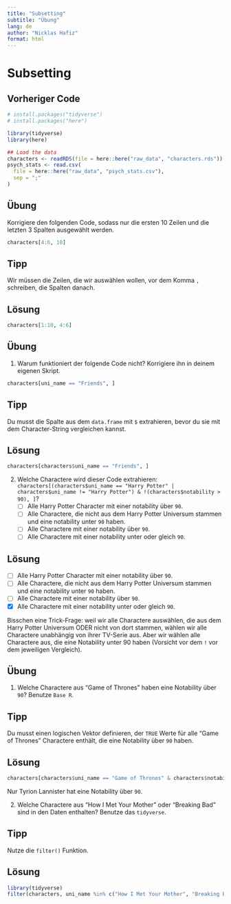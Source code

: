 ```yaml
---
title: "Subsetting"
subtitle: "Übung"
lang: de
author: "Nicklas Hafiz"
format: html
---
```



# Subsetting

::: {.callout-caution icon="false" collapse="true"}
## Vorheriger Code

```r
# install.packages("tidyverse")
# install.packages("here")

library(tidyverse)
library(here)

## Load the data
characters <- readRDS(file = here::here("raw_data", "characters.rds"))
psych_stats <- read.csv(
  file = here::here("raw_data", "psych_stats.csv"),
  sep = ";"
)
```
:::

## Übung

Korrigiere den folgenden Code, sodass nur die ersten 10 Zeilen und die letzten 3 Spalten ausgewählt werden. 

```r
characters[4:6, 10]
```

::: {.callout-tip collapse="true"}
## Tipp
Wir müssen die Zeilen, die wir auswählen wollen, [vor]{.highlight} dem Komma `,` schreiben, die Spalten danach. 
:::

::: {.callout-caution collapse="true" icon="false"}
## Lösung

```r
characters[1:10, 4:6]
```
:::

## Übung

1.  Warum funktioniert der folgende Code nicht? Korrigiere ihn in deinem eigenen Skript. 
```r
characters[uni_name == "Friends", ]
```

::: {.callout-tip collapse="true"}
## Tipp
Du musst die Spalte aus dem `data.frame` mit `$` extrahieren, bevor du sie mit dem Character-String vergleichen kannst.
:::

::: {.callout-caution collapse="true"}
## Lösung
```r
characters[characters$uni_name == "Friends", ]

```
:::

2.  Welche Charactere wird dieser Code extrahieren: `characters[(characters$uni_name == "Harry Potter" | characters$uni_name != "Harry Potter") & !(characters$notability > 90), ]`?
    -   [ ] Alle Harry Potter Character mit einer notability über `90`.
    -   [ ] Alle Charactere, die nicht aus dem Harry Potter Universum stammen und eine notability unter `90` haben.
    -   [ ] Alle Charactere mit einer notability über `90`.
    -   [ ] Alle Charactere mit einer notability unter oder gleich `90`.
    
::: {.callout-caution collapse="true"}
## Lösung

-   [ ] Alle Harry Potter Character mit einer notability über `90`.
-   [ ] Alle Charactere, die nicht aus dem Harry Potter Universum stammen und eine notability unter `90` haben.
-   [ ] Alle Charactere mit einer notability über `90`.
-   [x] Alle Charactere mit einer notability unter oder gleich `90`.
    
Bisschen eine Trick-Frage: weil wir alle Charactere auswählen, die aus dem Harry Potter Universum ODER nicht von dort stammen, wählen wir alle Charactere unabhängig von ihrer TV-Serie aus. Aber wir wählen alle Charactere aus, die eine Notability unter 90 haben (Vorsicht vor dem `!` vor dem jeweiligen Vergleich).
:::

## Übung

1. Welche Charactere aus "Game of Thrones" haben eine Notability über `90`? Benutze `Base R`.

::: {.callout-tip collapse="true"}
## Tipp
Du musst einen logischen Vektor definieren, der `TRUE` Werte für alle "Game of Thrones" Charactere enthält, die eine Notability über `90` haben.
:::

::: {.callout-caution collapse="true"}
## Lösung

```r
characters[characters$uni_name == "Game of Thrones" & characters$notability > 90, ]
```
Nur Tyrion Lannister hat eine Notability über `90`.
:::


2.  Welche Charactere aus "How I Met Your Mother" oder "Breaking Bad" sind in den Daten enthalten? Benutze das `tidyverse`.

::: {.callout-tip collapse="true"}
## Tipp

Nutze die `filter()` Funktion.
:::

::: {.callout-caution collapse="true"}
## Lösung

```r
library(tidyverse)
filter(characters, uni_name %in% c("How I Met Your Mother", "Breaking Bad"))
```
:::

